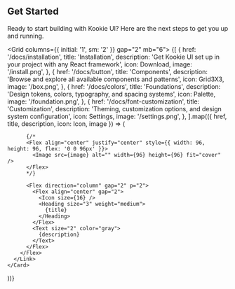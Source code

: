 
<Section size="1">

# Get Started

Ready to start building with Kookie UI? Here are the next steps to get you up and running.

</Section>

<Grid columns={{ initial: '1', sm: '2' }} gap="2" mb="6">
  {[
    {
      href: '/docs/installation',
      title: 'Installation',
      description: 'Get Kookie UI set up in your project with any React framework',
      icon: Download,
      image: '/install.png',
    },
    {
      href: '/docs/button',
      title: 'Components',
      description: 'Browse and explore all available components and patterns',
      icon: Grid3X3,
      image: '/box.png',
    },
    {
      href: '/docs/colors',
      title: 'Foundations',
      description: 'Design tokens, colors, typography, and spacing systems',
      icon: Palette,
      image: '/foundation.png',
    },
    {
      href: '/docs/font-customization',
      title: 'Customization',
      description: 'Theming, customization options, and design system configuration',
      icon: Settings,
      image: '/settings.png',
    },
  ].map(({ href, title, description, icon: Icon, image }) => (
    <Card asChild key={href} size="2" variant="soft">
      <Link href={href}>
        <Flex direction="row" align="center" gap="4">
        
          {/*
          <Flex align="center" justify="center" style={{ width: 96, height: 96, flex: '0 0 96px' }}>
            <Image src={image} alt="" width={96} height={96} fit="cover" />
          </Flex>
          */}
           
          <Flex direction="column" gap="2" p="2">
            <Flex align="center" gap="2">
              <Icon size={16} />
              <Heading size="3" weight="medium">
                {title}
              </Heading>
            </Flex>
            <Text size="2" color="gray">
              {description}
            </Text>
          </Flex>
        </Flex>
      </Link>
    </Card>
  ))}
</Grid>

